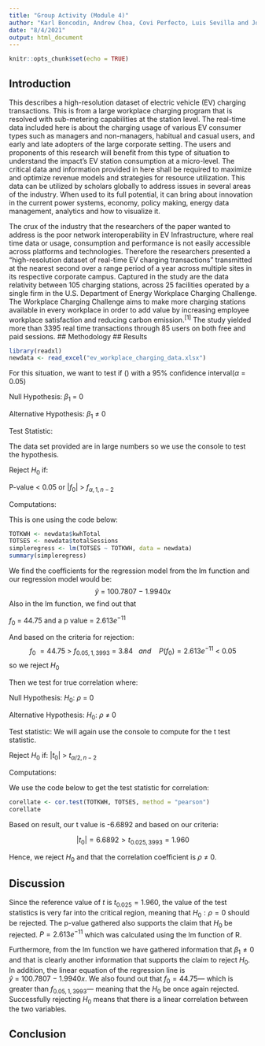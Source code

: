```yaml
---
title: "Group Activity (Module 4)"
author: "Karl Boncodin, Andrew Choa, Covi Perfecto, Luis Sevilla and Joshua Tirana"
date: "8/4/2021"
output: html_document
---
```


```r
knitr::opts_chunk$set(echo = TRUE)
```

## Introduction
This describes a high-resolution dataset of electric vehicle (EV) charging transactions. This is from a large workplace charging program that is resolved with sub-metering capabilities at the station level. The real-time data included here is about the charging usage of various EV consumer types such as managers and non-managers, habitual and casual users, and early and late adopters of the large corporate setting. The users and proponents of this research will benefit from this type of situation to understand the impact’s EV station consumption at a micro-level. The critical data and information provided in here shall be required to maximize and optimize revenue models and strategies for resource utilization. This data can be utilized by scholars globally to address issues in several areas of the industry. When used to its full potential, it can bring about innovation in the current power systems, economy, policy making, energy data management, analytics and how to visualize it.

The crux of the industry that the researchers of the paper wanted to address is the poor network interoperability in EV Infrastructure, where real time data or usage, consumption and performance is not easily accessible across platforms and technologies. Therefore the researchers presented a "high-resolution dataset of real-time EV charging transactions” transmitted at the nearest second over a range period of a year across multiple sites in its respective corporate campus. Captured in the study are the data relativity between 105 charging stations, across 25 facilities operated by a single firm in the U.S. Department of Energy Workplace Charging Challenge. The Workplace Charging Challenge aims to make more charging stations available in every workplace in order to add value by increasing employee workplace satisfaction and reducing carbon emission.$^{[1]}$ The study yielded more than 3395 real time transactions through 85 users on both free and paid sessions.
## Methodology
## Results
```r

library(readxl)
newdata <- read_excel("ev_workplace_charging_data.xlsx")

```
For this situation, we want to test if () with a 95% confidence interval($\alpha$ = 0.05)

Null Hypothesis: $\beta_1$ = 0

Alternative Hypothesis: $\beta_1$ $\ne$ 0

Test Statistic:

The data set provided are in large numbers so we use the console to test the hypothesis.

Reject $H_0$ if: 
	
P-value < 0.05 or $|f_0|$ > $f_{\alpha,1,n-2}$

Computations:

This is one using the code below:
```r
TOTKWH <- newdata$kwhTotal
TOTSES <- newdata$totalSessions
simpleregress <- lm(TOTSES ~ TOTKWH, data = newdata)
summary(simpleregress)
```
We find the coefficients for the regression model from the lm function and our regression model would be: 
$$
  \hat{y} ~=~100.7807~-~1.9940x
$$
Also in the lm function, we find out that 

  $f_0$ = 44.75 and a p value = 2.613$e^{-11}$

And based on the criteria for rejection:
$$
  f_0~=44.75~>~f_{0.05,1,3993}~=~3.84~~~and ~~~~P(f_0)=2.613e^{-11}~<~0.05
$$
so we reject $H_0$

Then we test for true correlation where:

Null Hypothesis: $H_0$: $\rho$ = 0

Alternative Hypothesis: $H_0$: $\rho$ $\ne$ 0

Test statistic: We will again use the console to compute for the t test statistic.

Reject $H_0$ if: 
	$|t_0|$ > $t_{\alpha/2,n-2}$

Computations:

We use the code below to get the test statistic for correlation:
```r
corellate <- cor.test(TOTKWH, TOTSES, method = "pearson") 
corellate
```
Based on result, our t value is -6.6892 and based on our criteria:

$$
|t_0| = 6.6892 > t_{0.025,3993} = 1.960
$$


Hence, we reject $H_0$ and that the correlation coefficient is $\rho$ $\ne$ 0.

## Discussion

Since the reference value of $t$ is $t_{0.025} = 1.960$, the value of the test statistics is very far into the critical region, meaning that $H_0: \rho=0$ should be rejected. The p-value gathered also supports the claim that $H_0$ be rejected. $P = 2.613e^{-11}$ which was calculated using the lm function of R.

Furthermore, from the lm function we have gathered information that $\beta_1 \neq 0$ and that is clearly another information that supports the claim to reject $H_0$. In addition, the linear equation of the regression line is $\hat{y} ~=~100.7807~-~1.9940x$. We also found out that $f_0 = 44.75$--- which is greater than $f_{0.05,1,3993}$--- meaning that the $H_0$ be once again rejected. Successfully rejecting $H_0$ means that there is a linear correlation between the two variables. 

## Conclusion

